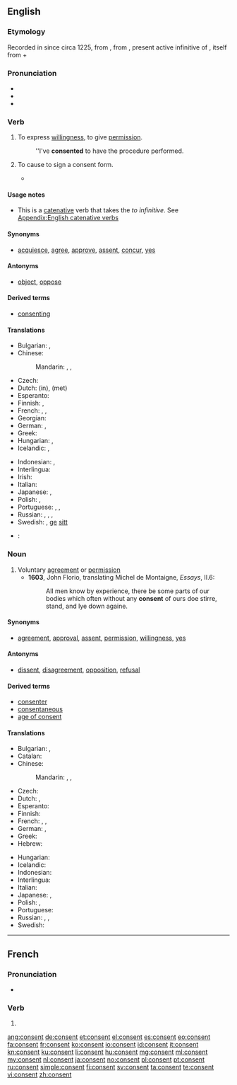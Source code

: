 ==English==
{{slim-wikipedia}}

===Etymology===
Recorded in {{etyl|enm}} since circa 1225, from {{etyl|fro}} {{term|consentir|lang=fro}}, from {{etyl|la}} {{term|consentire|cōnsentīre|lang=la}}, present active infinitive of {{term|consentio|cōnsentiō|to feel together|lang=la}}, itself from {{term|com-||with}} + {{term|sentio|sentiō|lang=la|to feel}}

===Pronunciation===
* {{IPA|/kənˈsɛnt/|lang=en}}
* {{audio|en-us-consent.ogg|Audio (US)}}
* {{rhymes|ɛnt}}

===Verb===
{{en-verb}}

# {{intransitive}} To express [[willingness]], to give [[permission]].
#: ''I've '''consented''' to have the procedure performed.
# {{transitive|medicine}} To cause to sign a consent form.
#* {{quote-journal|title=A randomized clinical trial to compare the effectiveness of canine lacebacks with reference to … |- ►maneyjournals.org [HTML]|author=T Usmani|coauthors=KD O'Brien, HV Worthington, S Derwent, D …|journal=Journal of Orthodontics|year=2002|passage=When the patient was '''consented''' to enter the study and registered, a telephone call was made to research assistant}}

====Usage notes====
* This is a [[catenative]] verb that takes the ''to infinitive''. See [[Appendix:English catenative verbs]]

====Synonyms====
* {{sense|intransitive}} [[acquiesce]], [[agree]], [[approve]], [[assent]], [[concur]], [[yes#Verb|yes]]

====Antonyms====
* {{sense|intransitive}} [[object#Verb|object]], [[oppose]]

====Derived terms====
* [[consenting]]

====Translations====
{{trans-top|to express willingness}}
* Bulgarian: {{t-|bg|съгласявам се|sc=Cyrl}}, {{t-|bg|съгласен съм|sc=Cyrl}}
* Chinese:
*: Mandarin: {{t|cmn|承諾|sc=Hani}}, {{t|cmn|承诺|tr=chéngnuò|sc=Hani}}, {{t|cmn|同意|tr=tóngyì|sc=Hani}}
* Czech: {{t+|cs|souhlasit}}
* Dutch: {{t+|nl|toestemmen}} (in), {{t+|nl|instemmen}} (met)
* Esperanto: {{t+|eo|konsenti}}
* Finnish: {{t+|fi|hyväksyä}}, {{t+|fi|suostua}}
* French: {{t+|fr|consentir}}, {{t+|fr|approuver}}, {{t+|fr|agréer}}
* Georgian: {{t-|ka|თანხმობა|sc=Geor}}
* German: {{t+|de|zustimmen}}, {{t+|de|einwilligen}}
* Greek: {{t+|el|συναινώ|tr=synainó|sc=Grek}}
* Hungarian: {{t-|hu|beleegyez}}, {{t-|hu|hozzájárulását adja}}
* Icelandic: {{t-|is|samþykkja}}, {{t-|is|fallast á}}
{{trans-mid}}
* Indonesian: {{t+|id|setuju}}, {{t+|id|rela}}
* Interlingua: {{t-|ia|consentir}}
* Irish: {{t-|ga|toiligh}}
* Italian: {{t+|it|consentire}}
* Japanese: {{t+|ja|承諾|tr=しょうだくする, shōdaku suru|alt=承諾する|sc=Jpan}}, {{t+|ja|同意|tr=どういする, dōi suru|alt=同意する|sc=Jpan}}
* Polish: {{t+|pl|zgadzać się}}, {{t-|pl|przyzwalać}}
* Portuguese: {{t+|pt|consentir}}, {{t+|pt|aprovar}}, {{t+|pt|deixar}}
* Russian: {{t+|ru|соглашаться|tr=soglašátʹsja|sc=Cyrl}} {{impf}}, {{t+|ru|согласиться|tr=soglasítʹsja|sc=Cyrl}} {{pf.}} {{qualifier|agree}}, {{t+|ru|разрешать|tr=razrešátʹ|sc=Cyrl}} {{impf}}, {{t+|ru|разрешить|tr=razrešítʹ|sc=Cyrl}} {{pf.}} {{qualifier|permit}}
* Swedish: {{t+|sv|samtycka}}, [[ge]] [[sitt]] {{t-|sv|samtycke}}
{{trans-bottom}}

{{checktrans-top}}
* {{ttbc|he}}: {{t-|he|להסכים|tr=le'haskym|sc=Hebr}}
{{trans-bottom}}

===Noun===
{{en-noun}}

# Voluntary [[agreement]] or [[permission]]
#* '''1603''', John Florio, translating Michel de Montaigne, ''Essays'', II.6:
#*: All men know by experience, there be some parts of our bodies which often without any '''consent''' of ours doe stirre, stand, and lye down againe.

====Synonyms====
* {{sense|voluntary agreement}} [[agreement]], [[approval]], [[assent]], [[permission]], [[willingness]], [[yes#Noun|yes]]

====Antonyms====
* {{sense|voluntary agreement}} [[dissent]], [[disagreement]], [[opposition]], [[refusal]]

====Derived terms====
* [[consenter]]
* [[consentaneous]]
* [[age of consent]]

====Translations====
{{trans-top|voluntary agreement}}
* Bulgarian: {{t+|bg|съгласие|n|sc=Cyrl}}, {{t+|bg|разрешение|n|sc=Cyrl}}
* Catalan: {{t-|ca|consentiment|m}}
* Chinese:
*: Mandarin: {{t|cmn|承諾|sc=Hani}}, {{t|cmn|承诺|tr=chéngnuò|sc=Hani}}, {{t|cmn|同意|tr=tóngyì|sc=Hani}}
* Czech: {{t-|cs|souhlas|m}}
* Dutch: {{t+|nl|toestemming|f}}, {{t-|nl|instemming|f}}
* Esperanto: {{t-|eo|konsento}}
* Finnish: {{t-|fi|suostumus}}
* French: {{t+|fr|consentement|m}}, {{t+|fr|approbation|f}}, {{t+|fr|agrément}}
* German: {{t+|de|Zustimmung|f}}, {{t+|de|Konsens|m}}
* Greek: {{t+|el|συναίνεση|f|tr=synaínesi|sc=Grek}}
* Hebrew: {{t-|he|הסכמה|f|tr=haskama|sc=Hebr}}
{{trans-mid}}
* Hungarian: {{t+|hu|beleegyezés}}
* Icelandic: {{t-|is|samþykki|n}}
* Indonesian: {{t+|id|setuju|alt=persetujuan}}
* Interlingua: {{t-|ia|consentimento}}
* Italian: {{t+|it|consenso|m}}
* Japanese: {{t+|ja|承諾|tr=[[しょうだく]], shōdaku|sc=Jpan}}, {{t+|ja|同意|tr=[[どうい]], dōi|sc=Jpan}}
* Polish: {{t+|pl|zgoda|f}}, {{t+|pl|pozwolenie|n}}
* Portuguese: {{t+|pt|consentimento|m}}
* Russian: {{t+|ru|разрешение|n|tr=razrešénije|sc=Cyrl}} {{qualifier|permission}}, {{t+|ru|дозволение|n|tr=dozvolénije|sc=Cyrl}} {{qualifier|permission}}, {{t+|ru|согласие|n|tr=soglásije|sc=Cyrl}} {{qualifier|agreement}}
* Swedish: {{t-|sv|samtycke|n}}
{{trans-bottom}}

----

==French==

===Pronunciation===
* {{IPA|/kɔ̃.sɑ̃/|lang=fr}}

===Verb===
{{fr-verb-form}}

# {{conjugation of|consentir||3|s|pres|ind|lang=fr}}

[[ang:consent]]
[[de:consent]]
[[et:consent]]
[[el:consent]]
[[es:consent]]
[[eo:consent]]
[[fa:consent]]
[[fr:consent]]
[[ko:consent]]
[[io:consent]]
[[id:consent]]
[[it:consent]]
[[kn:consent]]
[[ku:consent]]
[[li:consent]]
[[hu:consent]]
[[mg:consent]]
[[ml:consent]]
[[my:consent]]
[[nl:consent]]
[[ja:consent]]
[[no:consent]]
[[pl:consent]]
[[pt:consent]]
[[ru:consent]]
[[simple:consent]]
[[fi:consent]]
[[sv:consent]]
[[ta:consent]]
[[te:consent]]
[[vi:consent]]
[[zh:consent]]